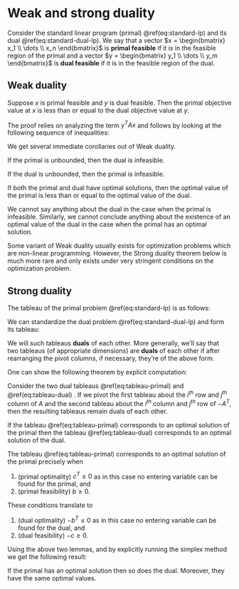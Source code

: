 # Weak and strong duality

Consider the standard linear program (primal) \@ref(eq:standard-lp) and its dual \@ref(eq:standard-dual-lp).
We say that a vector $x = \begin{bmatrix} x_1 \\ \dots \\ x_n \end{bmatrix}$ is **primal feasible** if it is in the feasible region of the primal and a vector $y = \begin{bmatrix} y_1 \\ \dots \\ y_m \end{bmatrix}$ is **dual feasible** if it is in the feasible region of the dual.


## Weak duality

::: {.theorem name="Weak duality" #weak-duality}

Suppose $x$ is primal feasible and $y$ is dual feasible. Then the primal objective value at $x$ is less than or equal to the dual objective value at $y$.
:::

::: {.proof}

The proof relies on analyzing the term $y^T A x$ and follows by looking at the following sequence of inequalities:

\begin{align} 
b^T y 
  & = y^T b \\
  & \ge y^T (Ax) && \mbox{ as } Ax \leq b \mbox{ and } y \geq 0 \\
  & = (y^T A x)^T \\
  & = x^T A^T y \\ 
  & \ge x^T c && \mbox{ as } A^Ty \geq c \mbox{ and } x \geq 0 \\
  & = c^T x.
\end{align}

:::

We get several immediate corollaries out of Weak duality.

::: {.corollary}

If the primal is unbounded, then the dual is infeasible.

:::

::: {.corollary}

If the dual is unbounded, then the primal is infeasible.

::: 

::: {.corollary}

If both the primal and dual have optimal solutions, then the optimal value of the primal is less than or equal to the optimal value of the dual.

:::

We cannot say anything about the dual in the case when the primal is infeasible. Similarly, we cannot conclude anything about the existence of an optimal value of the dual in the case when the primal has an optimal solution.

Some variant of Weak duality usually exists for optimization problems which are non-linear programming. However, the Strong duality theorem below is much more rare and only exists under very stringent conditions on the optimization problem.

## Strong duality

The tableau of the primal problem \@ref(eq:standard-lp) is as follows:

\begin{equation} 
  \begin{array}{ll|r}
  c^T & 0 & c_0 \\ \hline
  A & I_m & b 
  \end{array}
  (\#eq:tableau-primal)
\end{equation}

We can standardize the dual problem \@ref(eq:standard-dual-lp) and form its tableau: 

\begin{equation} 
  \begin{array}{ll|r}
  -b^T & 0 & -c_0 \\ \hline
  -A^T & I_n & -c 
  \end{array}
  (\#eq:tableau-dual)
\end{equation}

We will such tableaus **duals** of each other. More generally, we'll say that two tableaus (of appropriate dimensions) are **duals** of each other if after rearranging the pivot columns, if necessary, they're of the above form.

One can show the following theorem by explicit computation:

::: {.lemma}

Consider the two dual tableaus \@ref(eq:tableau-primal) and \@ref(eq:tableau-dual) . 
If we pivot the first tableau about the $i^{th}$ row and $j^{th}$ column of $A$ and the second tableau about the $i^{th}$ column and $j^{th}$ row of $-A^T$, then the resulting tableaus remain duals of each other.

:::

::: {.lemma}

If the tableau \@ref(eq:tableau-primal) corresponds to an optimal solution of the primal then the tableau \@ref(eq:tableau-dual) corresponds to an optimal solution of the dual.
:::

::: {.proof}

The tableau \@ref(eq:tableau-primal) corresponds to an optimal solution of the primal precisely when 

1. (primal optimality) $c^T \le 0$ as in this case no entering variable can be found for the primal, and
2. (primal feasibility) $b \ge 0$.

These conditions translate to 

1. (dual optimality) $-b^T \le 0$ as in this case no entering variable can be found for the dual, and
2. (dual feasibility) $-c \ge 0$.

:::

Using the above two lemmas, and by explicitly running the simplex method we get the following result:

::: {.theorem name="Strong duality" #strong-duality}

If the primal has an optimal solution then so does the dual. Moreover, they have the same optimal values.

:::

